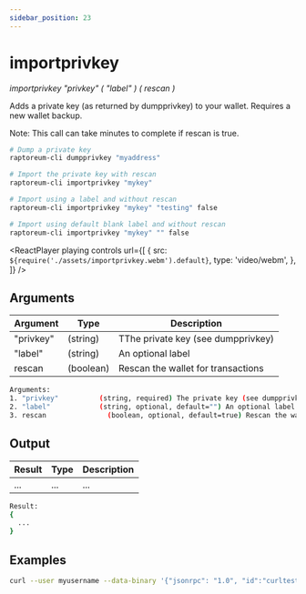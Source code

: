 ```yaml
---
sidebar_position: 23
---
```



# importprivkey

_importprivkey "privkey" ( "label" ) ( rescan )_

Adds a private key (as returned by dumpprivkey) to your wallet. Requires a new wallet backup.

Note: This call can take minutes to complete if rescan is true.

```bash
# Dump a private key
raptoreum-cli dumpprivkey "myaddress"

# Import the private key with rescan
raptoreum-cli importprivkey "mykey"

# Import using a label and without rescan
raptoreum-cli importprivkey "mykey" "testing" false

# Import using default blank label and without rescan
raptoreum-cli importprivkey "mykey" "" false
```

<ReactPlayer
  playing
  controls
  url={[
    {
      src: `${require('./assets/importprivkey.webm').default}`,
      type: 'video/webm',
    },
  ]}
/>

## Arguments

| Argument  | Type      | Description                        |
| --------- | --------- | ---------------------------------- |
| "privkey" | (string)  | TThe private key (see dumpprivkey) |
| "label"   | (string)  | An optional label                  |
| rescan    | (boolean) | Rescan the wallet for transactions |

```bash
Arguments:
1. "privkey"          (string, required) The private key (see dumpprivkey)
2. "label"            (string, optional, default="") An optional label
3. rescan               (boolean, optional, default=true) Rescan the wallet for transactions
```

## Output

| Result | Type | Description |
| ------ | ---- | ----------- |
| ...    | ...  | ...         |

```bash
Result:
{
  ...
}
```

## Examples

```bash
curl --user myusername --data-binary '{"jsonrpc": "1.0", "id":"curltest", "method": "importprivkey", "params": ["mykey", "testing", false] }' -H 'content-type: text/plain;' http://127.0.0.1:9998/
```
